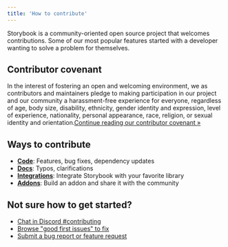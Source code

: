 ```yaml
---
title: 'How to contribute'
---
```


Storybook is a community-oriented open source project that welcomes contributions. Some of our most popular features started with a developer wanting to solve a problem for themselves.

## Contributor covenant

In the interest of fostering an open and welcoming environment, we as contributors and maintainers pledge to making participation in our project and our community a harassment-free experience for everyone, regardless of age, body size, disability, ethnicity, gender identity and expression, level of experience, nationality, personal appearance, race, religion, or sexual identity and orientation.[Continue reading our contributor covenant »](https://github.com/storybookjs/storybook/blob/next/CODE_OF_CONDUCT.md)

## Ways to contribute

* [**Code**](./code.mdx): Features, bug fixes, dependency updates
* [**Docs**](./documentation-updates.mdx): Typos, clarifications
* [**Integrations**](./../api/new-frameworks.mdx): Integrate Storybook with your favorite library
* [**Addons**](./../addons/introduction.mdx): Build an addon and share it with the community

## Not sure how to get started?

* [Chat in Discord #contributing](https://discord.gg/storybook)
* [Browse "good first issues" to fix](https://github.com/storybookjs/storybook/issues?q=is%3Aissue+is%3Aopen+label%3A%22good+first+issue%22)
* [Submit a bug report or feature request](https://github.com/storybookjs/storybook/issues)
